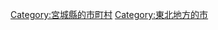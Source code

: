{{DEFAULTSORT:Tagajo-shi}}
[[Category:宮城縣的市町村|Category:宮城縣的市町村]]
[[Category:東北地方的市|Category:東北地方的市]]